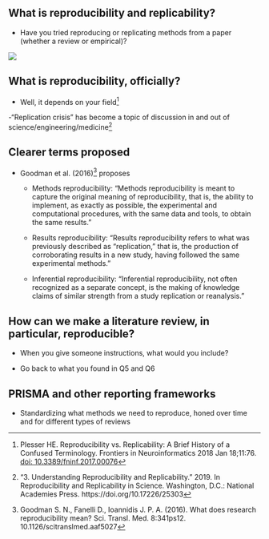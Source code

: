 
## What is reproducibility and replicability?

- Have you tried reproducing or replicating methods from a paper (whether a review or empirical)?

![](qr_codes/qrcode_padlet_reviews.png)

## What is reproducibility, officially?

- Well, it depends on your field^[Plesser HE. Reproducibility vs. Replicability: A Brief History of a Confused Terminology. Frontiers in Neuroinformatics 2018 Jan 18;11:76. [doi: 10.3389/fninf.2017.00076](https://pmc.ncbi.nlm.nih.gov/articles/PMC5778115/)]

-"Replication crisis" has become a topic of discussion in and out of science/engineering/medicine^[“3. Understanding Reproducibility and Replicability.” 2019. In Reproducibility and Replicability in Science. Washington, D.C.: National Academies Press. https://doi.org/10.17226/25303]

## Clearer terms proposed

- Goodman et al. (2016)^[Goodman S. N., Fanelli D., Ioannidis J. P. A. (2016). What does research reproducibility mean? Sci. Transl. Med. 8:341ps12. 10.1126/scitranslmed.aaf5027] proposes

  - Methods reproducibility: "Methods reproducibility is meant to capture the original meaning of reproducibility, that is, the ability to implement, as exactly as possible, the experimental and computational procedures, with the same data and tools, to obtain the same results."

  - Results reproducibility: "Results reproducibility refers to what was previously described as “replication,” that is, the production of corroborating results in a new study, having followed the same experimental methods."

  - Inferential reproducibility: "Inferential reproducibility, not often recognized as a separate concept, is the making of knowledge claims of similar strength from a study replication or reanalysis."




## How can we make a literature review, in particular, reproducible?

- When you give someone instructions, what would you include?

- Go back to what you found in Q5 and Q6


## PRISMA and other reporting frameworks

- Standardizing what methods we need to reproduce, honed over time and for different types of reviews
